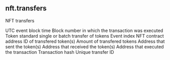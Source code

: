 ## nft.transfers 
NFT transfers


<ParamField path="blockchain">

</ParamField>
<ParamField path="block_time">
UTC event block time
</ParamField>
<ParamField path="block_number">
Block number in which the transaction was executed
</ParamField>
<ParamField path="token_standard">
Token standard
</ParamField>
<ParamField path="transfer_type">
single or batch transfer of tokens
</ParamField>
<ParamField path="evt_index">
Event index
</ParamField>
<ParamField path="contract_address">
NFT contract address
</ParamField>
<ParamField path="token_id">
ID of transfered token(s)
</ParamField>
<ParamField path="amount">
Amount of transfered tokens
</ParamField>
<ParamField path="from">
Address that sent the token(s)
</ParamField>
<ParamField path="to">
Address that received the token(s)
</ParamField>
<ParamField path="executed_by">
Address that executed the transaction
</ParamField>
<ParamField path="tx_hash">
Transaction hash
</ParamField>
<ParamField path="unique_transfer_id">
Unique transfer ID
</ParamField>
